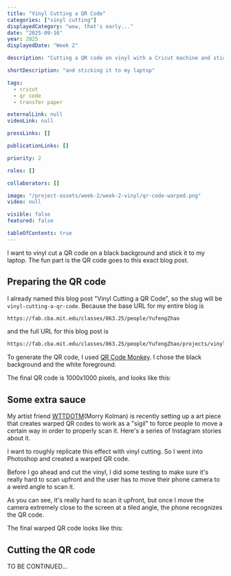 ```yaml
---
title: "Vinyl Cutting a QR Code"
categories: ["vinyl cutting"]
displayedCategory: "wow, that's early..."
date: "2025-09-16"
year: 2025
displayedDate: "Week 2"

description: "Cutting a QR code on vinyl with a Cricut machine and sticking it to my laptop."

shortDescription: "and sticking it to my laptop"

tags:
  - cricut
  - qr code
  - transfer paper

externalLink: null
videoLink: null

pressLinks: []

publicationLinks: []

priority: 2

roles: []

collaborators: []

image: "/project-assets/week-2/week-2-vinyl/qr-code-warped.png"
video: null

visible: false
featured: false

tableOfContents: true
---
```


I want to vinyl cut a QR code on a black background and stick it to my laptop. The fun part is the QR code goes to this exact blog post.

## Preparing the QR code

I already named this blog post "Vinyl Cutting a QR Code", so the slug will be `vinyl-cutting-a-qr-code`. Because the base URL for my entire blog is

```bash
https://fab.cba.mit.edu/classes/863.25/people/YufengZhao
```

and the full URL for this blog post is

```bash
https://fab.cba.mit.edu/classes/863.25/people/YufengZhao/projects/vinyl-cutting-a-qr-code
```

To generate the QR code, I used [QR Code Monkey](https://www.qrcode-monkey.com/). I chose the black background and the white foreground.

<Media
  widthPercentage={66}
  src="/project-assets/week-2/week-2-vinyl/qr-code-monkey.jpg"
  caption="Generating the QR code for this blog post on QR Code Monkey"
/>

The final QR code is 1000x1000 pixels, and looks like this:

<Media
  widthPercentage={50}
  src="/project-assets/week-2/week-2-vinyl/qr-code.jpg"
  caption="QR code generated by QR Code Monkey"
/>

## Some extra sauce

My artist friend [WTTDOTM](https://www.instagram.com/wttdotm/?hl=en)(Morry Kolman) is recently setting up a art piece that creates warped QR codes to work as a "sigil" to force people to move a certain way in order to properly scan it. Here's a series of Instagram stories about it.

<Media
  src="/project-assets/week-2/week-2-vinyl/wttdotm-morry-kolman-qr-code-sigil.jpg"
  caption="WTTDOTM's Instagram stories about the warped QR code art piece"
  copyright="WTTDOTM"
/>

I want to roughly replicate this effect with vinyl cutting. So I went into Photoshop and created a warped QR code.

<Media
  src="/project-assets/week-2/week-2-vinyl/photoshop-warp-screenshot.png"
  caption="Warped QR code in Photoshop"
/>
Before I go ahead and cut the vinyl, I did some testing to make sure it's really
hard to scan upfront and the user has to move their phone camera to a weird
angle to scan it.

<Media
  src="/project-assets/week-2/week-2-vinyl/testing-warped-qr-code-on-iphone.mp4"
  caption="Trying to scan the warped QR code on the screen with an iPhone"
/>

As you can see, it's really hard to scan it upfront, but once I move the camera extremely close to the screen at a tiled angle, the phone recognizes the QR code.

The final warped QR code looks like this:

<Media
  widthPercentage={50}
  src="/project-assets/week-2/week-2-vinyl/qr-code-warped.png"
  caption="Warped QR code in Photoshop"
/>

## Cutting the QR code

TO BE CONTINUED...
